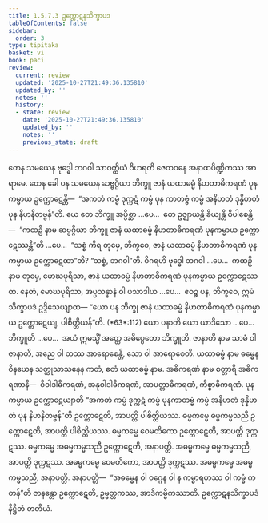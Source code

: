 ```yaml
---
title: 1.5.7.3 ဥက္ကောဋနသိက္ခာပဒ
tableOfContents: false
sidebar:
  order: 3
type: tipitaka
basket: vi
book: paci
review:
  current: review
  updated: '2025-10-27T21:49:36.135810'
  updated_by: ''
  notes: ''
  history:
  - state: review
    date: '2025-10-27T21:49:36.135810'
    updated_by: ''
    notes: ''
    previous_state: draft
---
```



<ReviewStatus review={frontmatter.review} showDetails={true} />

<HypothesisAnnotation frontmatter={frontmatter} />

<DynamicBreadcrumb />

<Division number="392" book="paci" e="ch" v="2" p="165">

<Paragraph number="1189" book="paci">
တေန သမယေန ဗုဒ္ဓေါ ဘဂဝါ သာဝတ္ထိယံ ဝိဟရတိ ဇေတဝနေ အနာထပိဏ္ဍိကဿ အာရာမေ. တေန ခေါ ပန သမယေန ဆဗ္ဗဂ္ဂိယာ ဘိက္ခူ ဇာနံ ယထာဓမ္မံ နိဟတာဓိကရဏံ ပုနကမ္မာယ ဥက္ကောဋေန္တိ—  “အကတံ ကမ္မံ ဒုက္ကဋံ ကမ္မံ ပုန ကာတဗ္ဗံ ကမ္မံ အနိဟတံ ဒုန္နိဟတံ ပုန နိဟနိတဗ္ဗန်”တိ.
</Paragraph>

<Paragraph number="1190" book="paci">
ယေ တေ ဘိက္ခူ အပ္ပိစ္ဆာ …ပေ…  တေ ဥဇ္ဈာယန္တိ ခိယျန္တိ ဝိပါစေန္တိ—  “ကထဉှိ နာမ ဆဗ္ဗဂ္ဂိယာ ဘိက္ခူ ဇာနံ ယထာဓမ္မံ နိဟတာဓိကရဏံ ပုနကမ္မာယ ဥက္ကောဋေဿန္တီ”တိ …ပေ…  “သစ္စံ ကိရ တုမှေ, ဘိက္ခဝေ, ဇာနံ ယထာဓမ္မံ နိဟတာဓိကရဏံ ပုနကမ္မာယ ဥက္ကောဋေထာ”တိ? “သစ္စံ, ဘဂဝါ”တိ. ဝိဂရဟိ ဗုဒ္ဓေါ ဘဂဝါ …ပေ…  ကထဉှိ နာမ တုမှေ, မောဃပုရိသာ, ဇာနံ ယထာဓမ္မံ နိဟတာဓိကရဏံ ပုနကမ္မာယ ဥက္ကောဋေဿထ. နေတံ, မောဃပုရိသာ, အပ္ပသန္နာနံ ဝါ ပသာဒါယ …ပေ…  ဧဝဉ္စ ပန, ဘိက္ခဝေ, ဣမံ သိက္ခာပဒံ ဥဒ္ဒိသေယျာထ—
</Paragraph>

</Division>
<Division number="393" book="paci" e="ch" v="2" p="166">

<Paragraph number="1191" book="paci">
<Emphasis>“ယော ပန ဘိက္ခု ဇာနံ ယထာဓမ္မံ နိဟတာဓိကရဏံ ပုနကမ္မာယ ဥက္ကောဋေယျ, ပါစိတ္တိယန်”</Emphasis>တိ. (*63*:<Emphasis>112</Emphasis>)
</Paragraph>

</Division>
<Division number="394" book="paci" e="ch" v="2" p="166">

<Paragraph number="1192" book="paci">
<Emphasis>ယော ပနာ</Emphasis>တိ ယော ယာဒိသော …ပေ…  <Emphasis>ဘိက္ခူ</Emphasis>တိ …ပေ…  အယံ ဣမသ္မိံ အတ္ထေ အဓိပ္ပေတော ဘိက္ခူတိ.
</Paragraph>

<Paragraph number="1193" book="paci">
<Emphasis>ဇာနာတိ</Emphasis> နာမ သာမံ ဝါ ဇာနာတိ, အညေ ဝါ တဿ အာရောစေန္တိ, သော ဝါ အာရောစေတိ.
</Paragraph>

<Paragraph number="1194" book="paci">
<Emphasis>ယထာဓမ္မံ</Emphasis> နာမ ဓမ္မေန ဝိနယေန သတ္ထုသာသနေန ကတံ, ဧတံ ယထာဓမ္မံ နာမ.
</Paragraph>

<Paragraph number="1195" book="paci">
<Emphasis>အဓိကရဏံ</Emphasis> နာမ စတ္တာရိ အဓိကရဏာနိ—  ဝိဝါဒါဓိကရဏံ, အနုဝါဒါဓိကရဏံ, အာပတ္တာဓိကရဏံ, ကိစ္စာဓိကရဏံ.
</Paragraph>

<Paragraph number="1196" book="paci">
<Emphasis>ပုနကမ္မာယ ဥက္ကောဋေယျာ</Emphasis>တိ “အကတံ ကမ္မံ ဒုက္ကဋံ ကမ္မံ ပုနကာတဗ္ဗံ ကမ္မံ အနိဟတံ ဒုန္နိဟတံ ပုန နိဟနိတဗ္ဗန်”တိ ဥက္ကောဋေတိ, အာပတ္တိ ပါစိတ္တိယဿ.
</Paragraph>

</Division>
<Division number="395" book="paci" e="ch" v="2" p="166">

<Paragraph number="1197" book="paci">
ဓမ္မကမ္မေ ဓမ္မကမ္မသညီ ဥက္ကောဋေတိ, အာပတ္တိ ပါစိတ္တိယဿ. ဓမ္မကမ္မေ ဝေမတိကော ဥက္ကောဋေတိ, အာပတ္တိ ဒုက္ကဋဿ. ဓမ္မကမ္မေ အဓမ္မကမ္မသညီ ဥက္ကောဋေတိ, အနာပတ္တိ. အဓမ္မကမ္မေ ဓမ္မကမ္မသညီ, အာပတ္တိ ဒုက္ကဋဿ. အဓမ္မကမ္မေ ဝေမတိကော, အာပတ္တိ ဒုက္ကဋဿ. အဓမ္မကမ္မေ အဓမ္မကမ္မသညီ, အနာပတ္တိ.
</Paragraph>

</Division>
<Division number="396" book="paci" e="ch" v="2" p="166">

<Paragraph number="1198" book="paci">
အနာပတ္တိ—  “အဓမ္မေန ဝါ ဝဂ္ဂေန ဝါ န ကမ္မာရဟဿ ဝါ ကမ္မံ ကတန်”တိ ဇာနန္တော ဥက္ကောဋေတိ, ဥမ္မတ္တကဿ, အာဒိကမ္မိကဿာတိ.

</Paragraph>
</Division>

<Paragraph number="1199" type="center" book="paci">
ဥက္ကောဋနသိက္ခာပဒံ နိဋ္ဌိတံ တတိယံ.
</Paragraph>